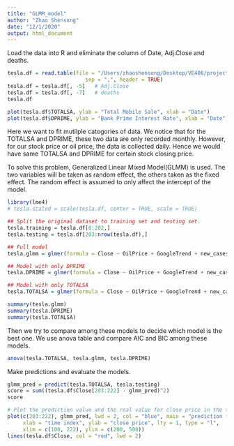 ```yaml
---
title: "GLMM_model"
author: "Zhao Shensong"
date: "12/1/2020"
output: html_document
---
```


Load the data into R and eliminate the column of Date, Adj.Close and deaths.

```r
tesla.df = read.table(file = "/Users/zhaoshensong/Desktop/VE406/project/11_30full.csv", 
                         sep = ",", header = TRUE)
tesla.df = tesla.df[, -5]   # Adj.Close
tesla.df = tesla.df[, -7]   # deaths
tesla.df

plot(tesla.df$TOTALSA, ylab = "Total Mobile Sale", xlab = "Date")
plot(tesla.df$DPRIME, ylab = "Bank Prime Interest Rate", xlab = "Date")
```
Here we want to fit mutilple catogories of data. We notice that for the TOTALSA and DPRIME, these two data are only recorded monthly. However, for our stock price or oil price, the data is collected daily. Hence we would have same TOTALSA and DPRIME for certain stock closing price.

To solve this problem, Generalized Linear Mixed Model(GLMM) is used. The two variables will be taken as random effect, the others taken as the fixed effect. The random effect is assumed to only affect the intercept of the model.

```r
library(lme4)
# tesla.scaled = scale(tesla.df, center = TRUE, scale = TRUE)

## Split the original dataset to training set and testing set.
tesla.training = tesla.df[0:202,]
tesla.testing = tesla.df[203:nrow(tesla.df),]

## Full model 
tesla.glmm = glmer(formula = Close ~ OilPrice + GoogleTrend + new_cases + (1 | DPRIME) + (1 | TOTALSA), data = data.frame(tesla.training))

## Model with only DPRIME
tesla.DPRIME = glmer(formula = Close ~ OilPrice + GoogleTrend + new_cases + (1 | DPRIME), data = data.frame(tesla.training))

## Model with only TOTALSA
tesla.TOTALSA = glmer(formula = Close ~ OilPrice + GoogleTrend + new_cases + (1 | TOTALSA), data = data.frame(tesla.training))

summary(tesla.glmm)
summary(tesla.DPRIME)
summary(tesla.TOTALSA)
```
Then we try to compare among these models to decide which model is the best one. We use anova table and compare AIC and BIC among these models.

```r
anova(tesla.TOTALSA, tesla.glmm, tesla.DPRIME)
```
Make predictions and evaluate the models.

```r
glmm_pred = predict(tesla.TOTALSA, tesla.testing)
score = sum((tesla.df$Close[203:222] - glmm_pred)^2)
score

# Plot the prediction value and the real value for close price in the testing set.
plot(c(203:222), glmm_pred, lwd = 2, col = "blue", main = "prediction for GLMM",
     xlab = "time index", ylab = "close price", lty = 1, type = "l", 
     xlim = c(100, 222), ylim = c(200, 500))
lines(tesla.df$Close, col = "red", lwd = 2)
```
